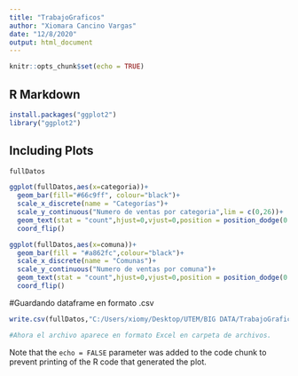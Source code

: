 ```yaml
---
title: "TrabajoGraficos"
author: "Xiomara Cancino Vargas"
date: "12/8/2020"
output: html_document
---
```


```r
knitr::opts_chunk$set(echo = TRUE)
```

## R Markdown


```r
install.packages("ggplot2")
library("ggplot2")

```

## Including Plots


```r
fullDatos
```

```r
ggplot(fullDatos,aes(x=categoria))+
  geom_bar(fill="#66c9ff", colour="black")+
  scale_x_discrete(name = "Categorías")+
  scale_y_continuous("Numero de ventas por categoria",lim = c(0,26))+
  geom_text(stat = "count",hjust=0,vjust=0,position = position_dodge(0.9),aes(x=categoria,label=stat(count)))+
  coord_flip()
```

```r
ggplot(fullDatos,aes(x=comuna))+
  geom_bar(fill = "#a862fc",colour="black")+
  scale_x_discrete(name = "Comunas")+
  scale_y_continuous("Numero de ventas por comuna")+
  geom_text(stat = "count",hjust=0,vjust=0,position = position_dodge(0.9),aes(x=comuna,label=stat(count)))+
  coord_flip()
```

#Guardando dataframe en formato .csv
```r
write.csv(fullDatos,"C:/Users/xiomy/Desktop/UTEM/BIG DATA/TrabajoGraficossssssssss/descargandoYapo/fulldatos.csv")

#Ahora el archivo aparece en formato Excel en carpeta de archivos.

```


Note that the `echo = FALSE` parameter was added to the code chunk to prevent printing of the R code that generated the plot.
